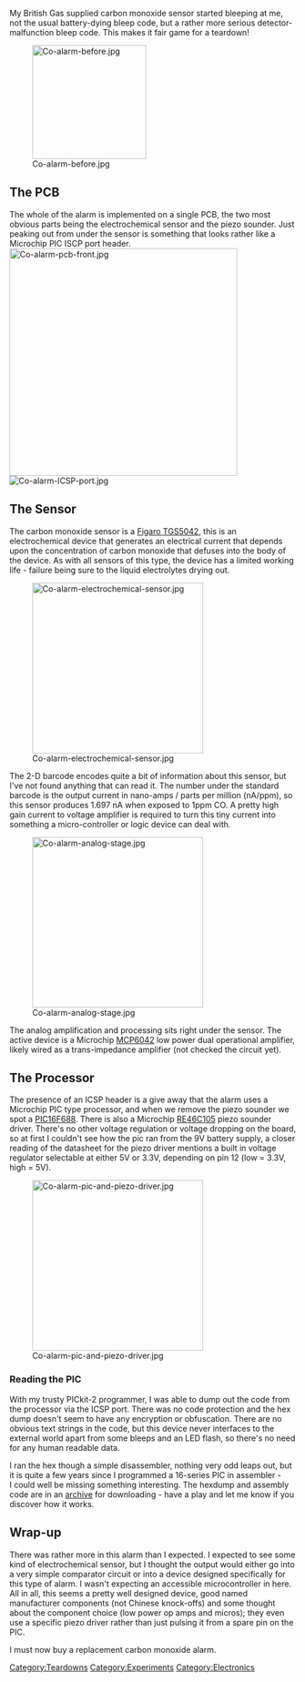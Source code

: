 My British Gas supplied carbon monoxide sensor started bleeping at me, not the usual battery-dying bleep code, but a rather more serious detector-malfunction bleep code. This makes it fair game for a teardown! 

[[Image:Co-alarm-before.jpg|thumb|center|200x200px]] 

== The PCB  ==

The whole of the alarm is implemented on a single PCB, the two most obvious parts being the electrochemical sensor and the piezo sounder. Just peaking out from under the sensor is something that looks rather like a Microchip PIC ISCP port header. <br> [[Image:Co-alarm-pcb-front.jpg|thumb|left|400px]][[Image:Co-alarm-ICSP-port.jpg|thumb|center]] 

== The Sensor  ==

The carbon monoxide sensor is a [http://www.figarosensor.com/products/5042Dtl.pdf Figaro TGS5042], this is an electrochemical device that generates an electrical current that depends upon the concentration of carbon monoxide that defuses into the body of the device. As with all sensors of this type, the device has a limited working life - failure being sure to the liquid electrolytes drying out. 

[[Image:Co-alarm-electrochemical-sensor.jpg|thumb|center|300px]] 

The 2-D barcode encodes quite a bit of information about this sensor, but I've not found anything that can read it. The number under the standard barcode is the output current in nano-amps / parts per million (nA/ppm), so this sensor produces 1.697 nA when exposed to 1ppm CO. A pretty high gain current to voltage amplifier is required to turn this tiny current into something a micro-controller or logic device can deal with. 

[[Image:Co-alarm-analog-stage.jpg|thumb|center|300px]] 

The analog amplification and processing sits right under the sensor. The active device is a Microchip [http://www.microchip.com/wwwproducts/Devices.aspx?dDocName=en010444 MCP6042] low power dual operational amplifier, likely wired as a trans-impedance amplifier (not checked the circuit yet). 

== The Processor  ==

The presence of an ICSP&nbsp;header is a give away that the alarm uses a Microchip PIC type processor, and when we remove the piezo sounder we spot a [http://ww1.microchip.com/downloads/en/DeviceDoc/41203E.pdf PIC16F688]. There is also a Microchip [http://ww1.microchip.com/downloads/en/devicedoc/22167a.pdf RE46C105] piezo sounder driver. There's no other voltage regulation or voltage dropping on the board, so at first I couldn't see how the pic ran from the 9V battery supply, a closer reading of the datasheet for the piezo driver mentions a built in voltage regulator selectable at either 5V or 3.3V, depending on pin 12 (low = 3.3V, high = 5V). 

[[Image:Co-alarm-pic-and-piezo-driver.jpg|thumb|center|300px]] 

=== Reading the PIC  ===

With my trusty PICkit-2 programmer, I&nbsp;was able to dump out the code from the processor via the ICSP port. There was no code protection and the hex dump doesn't seem to have any encryption or obfuscation. There are no obvious text strings in the code, but this device never interfaces to the external world apart from some bleeps and an LED flash, so there's no need for any human readable data. 

I&nbsp;ran the hex though a simple disassembler, nothing very odd leaps out, but it is quite a few years since I programmed a 16-series PIC in assembler - I&nbsp;could well be missing something interesting. The hexdump and assembly code are in an [[Media:Co-pic-code.zip|archive]] for downloading - have a play and let me know if you discover how it works.<br> 

== Wrap-up  ==

There was rather more in this alarm than I&nbsp;expected. I&nbsp;expected to see some kind of electrochemical sensor, but I&nbsp;thought the output would either go into a very simple comparator circuit or into a device designed specifically for this type of alarm. I&nbsp;wasn't expecting an accessible microcontroller in here. All in all, this seems a pretty well designed device, good named manufacturer components (not Chinese knock-offs) and some thought about the component choice (low power op amps and micros); they even use a specific piezo driver rather than just pulsing it from a spare pin on the PIC. 

I&nbsp;must now buy a replacement carbon monoxide alarm. 





[[Category:Teardowns]][[Category:Experiments]][[Category:Electronics]]